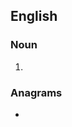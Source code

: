 ==English==

===Noun===
{{head|en|noun plural form}}

# {{plural of|blighter|lang=en}}

===Anagrams===
* {{anagrams|en|Gilbreths|therbligs}}